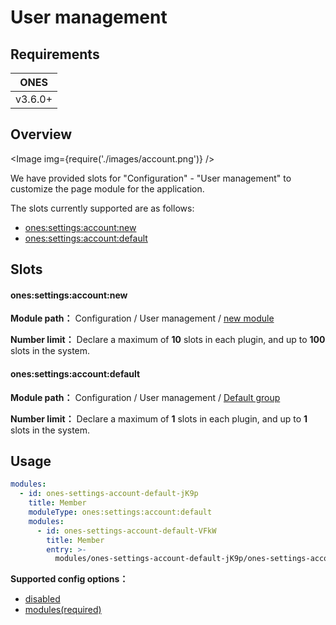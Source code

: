 # User management

## Requirements

|  ONES   |
| :-----: |
| v3.6.0+ |

## Overview

<Image img={require('./images/account.png')} />

We have provided slots for "Configuration" - "User management" to customize the page module for the application.

The slots currently supported are as follows:

- [ones:settings:account:new](#onessettingsaccountnew)
- [ones:settings:account:default](#onessettingsaccountdefault)

## Slots

#### ones:settings:account:new

**Module path：** Configuration / User management / [new module](../index.mdx#slot-hierarchy)

**Number limit：** Declare a maximum of **10** slots in each plugin, and up to **100** slots in the system.

#### ones:settings:account:default

**Module path：** Configuration / User management / [Default group](../index.mdx#slot-hierarchy)

**Number limit：** Declare a maximum of **1** slots in each plugin, and up to **1** slots in the system.

## Usage

```yaml
modules:
  - id: ones-settings-account-default-jK9p
    title: Member
    moduleType: ones:settings:account:default
    modules:
      - id: ones-settings-account-default-VFkW
        title: Member
        entry: >-
          modules/ones-settings-account-default-jK9p/ones-settings-account-default-VFkW/index.html
```

**Supported config options：**

- [disabled](../../../../../reference/config/plugin.yaml#disabled)
- [modules(required)](../../../../../reference/config/plugin.yaml#subModule)
